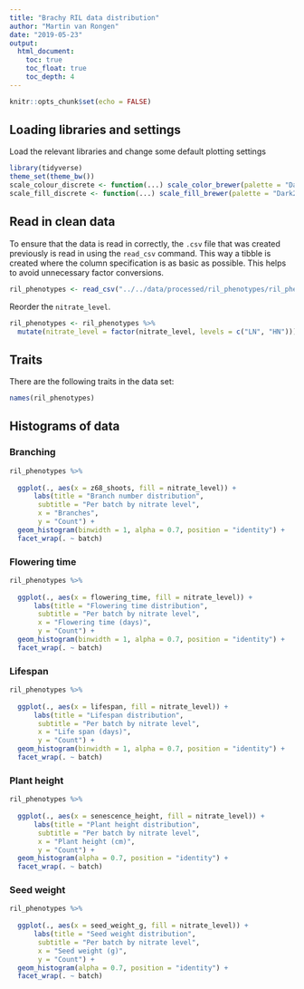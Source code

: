 ```yaml
---
title: "Brachy RIL data distribution"
author: "Martin van Rongen"
date: "2019-05-23"
output:
  html_document:
    toc: true
    toc_float: true
    toc_depth: 4
---
```


```r
knitr::opts_chunk$set(echo = FALSE)
```

## Loading libraries and settings

Load the relevant libraries and change some default plotting settings

```r
library(tidyverse)
theme_set(theme_bw())
scale_colour_discrete <- function(...) scale_color_brewer(palette = "Dark2")
scale_fill_discrete <- function(...) scale_fill_brewer(palette = "Dark2")
```

## Read in clean data

To ensure that the data is read in correctly, the `.csv` file that was created previously is read in using the `read_csv` command. This way a tibble is created where the column specification is as basic as possible. This helps to avoid unnecessary factor conversions.

```r
ril_phenotypes <- read_csv("../../data/processed/ril_phenotypes/ril_phenotypic_data.csv")
```

Reorder the `nitrate_level`.

```r
ril_phenotypes <- ril_phenotypes %>%
  mutate(nitrate_level = factor(nitrate_level, levels = c("LN", "HN")))
```

## Traits

There are the following traits in the data set:

```r
names(ril_phenotypes)
```

## Histograms of data

### Branching

```r
ril_phenotypes %>%
  
  ggplot(., aes(x = z68_shoots, fill = nitrate_level)) +
      labs(title = "Branch number distribution", 
       subtitle = "Per batch by nitrate level", 
       x = "Branches", 
       y = "Count") +
  geom_histogram(binwidth = 1, alpha = 0.7, position = "identity") +
  facet_wrap(. ~ batch)
```

### Flowering time

```r
ril_phenotypes %>%
  
  ggplot(., aes(x = flowering_time, fill = nitrate_level)) +
      labs(title = "Flowering time distribution", 
       subtitle = "Per batch by nitrate level", 
       x = "Flowering time (days)", 
       y = "Count") +
  geom_histogram(binwidth = 1, alpha = 0.7, position = "identity") +
  facet_wrap(. ~ batch)
```

### Lifespan

```r
ril_phenotypes %>%
  
  ggplot(., aes(x = lifespan, fill = nitrate_level)) +
      labs(title = "Lifespan distribution", 
       subtitle = "Per batch by nitrate level", 
       x = "Life span (days)", 
       y = "Count") +
  geom_histogram(binwidth = 1, alpha = 0.7, position = "identity") +
  facet_wrap(. ~ batch)
```

### Plant height

```r
ril_phenotypes %>%
  
  ggplot(., aes(x = senescence_height, fill = nitrate_level)) +
      labs(title = "Plant height distribution", 
       subtitle = "Per batch by nitrate level", 
       x = "Plant height (cm)", 
       y = "Count") +
  geom_histogram(alpha = 0.7, position = "identity") +
  facet_wrap(. ~ batch)
```

### Seed weight

```r
ril_phenotypes %>%
  
  ggplot(., aes(x = seed_weight_g, fill = nitrate_level)) +
      labs(title = "Seed weight distribution", 
       subtitle = "Per batch by nitrate level", 
       x = "Seed weight (g)", 
       y = "Count") +
  geom_histogram(alpha = 0.7, position = "identity") +
  facet_wrap(. ~ batch)
```